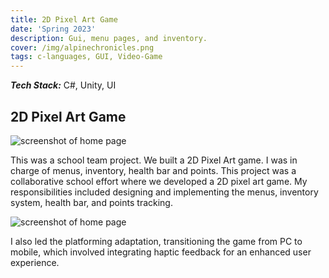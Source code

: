 ```yaml
---
title: 2D Pixel Art Game
date: 'Spring 2023'
description: Gui, menu pages, and inventory.  
cover: /img/alpinechronicles.png
tags: c-languages, GUI, Video-Game 
---
```


***Tech Stack:*** C#, Unity, UI 

## 2D Pixel Art Game

![screenshot of home page](/img/alpinechronicles.png) 

This was a school team project. We built a 2D Pixel Art game. 
I was in charge of menus, inventory, health bar and points. This project was a collaborative school effort where we developed a 2D pixel art game. My responsibilities included designing and implementing the menus, inventory system, health bar, and points tracking.

![screenshot of home page](/img/healthbar.png) 

I also led the platforming adaptation, transitioning the game from PC to mobile, which involved integrating haptic feedback for an enhanced user experience.
